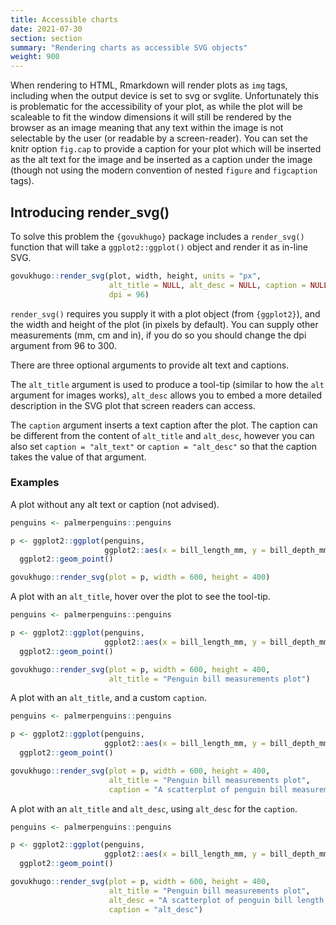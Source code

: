 ```yaml
---
title: Accessible charts
date: 2021-07-30
section: section
summary: "Rendering charts as accessible SVG objects"
weight: 900
---
```


When rendering to HTML, Rmarkdown will render plots as `img` tags, including when the output device is set to svg or svglite. Unfortunately this is problematic for the accessibility of your plot, as while the plot will be scaleable to fit the window dimensions it will still be rendered by the browser as an image meaning that any text within the image is not selectable by the user (or readable by a screen-reader). You can set the knitr option `fig.cap` to provide a caption for your plot which will be inserted as the alt text for the image and be inserted as a caption under the image (though not using the modern convention of nested `figure` and `figcaption` tags).


## Introducing render_svg()
To solve this problem the `{govukhugo}` package includes a `render_svg()` function that will take a `ggplot2::ggplot()` object and render it as in-line SVG.

```r
govukhugo::render_svg(plot, width, height, units = "px",
                      alt_title = NULL, alt_desc = NULL, caption = NULL,
                      dpi = 96)
```

`render_svg()` requires you supply it with a plot object (from `{ggplot2}`), and the width and height of the plot (in pixels by default). You can supply other measurements (mm, cm and in), if you do so you should change the dpi argument from 96 to 300.

There are three optional arguments to provide alt text and captions.

The `alt_title` argument is used to produce a tool-tip (similar to how the `alt` argument for images works), `alt_desc` allows you to embed a more detailed description in the SVG plot that screen readers can access.

The `caption` argument inserts a text caption after the plot. The caption can be different from the content of `alt_title` and `alt_desc`, however you can also set `caption = "alt_text"` or `caption = "alt_desc"` so that the caption takes the value of that argument.

### Examples

A plot without any alt text or caption (not advised).

```r
penguins <- palmerpenguins::penguins

p <- ggplot2::ggplot(penguins, 
                     ggplot2::aes(x = bill_length_mm, y = bill_depth_mm)) +
  ggplot2::geom_point()

govukhugo::render_svg(plot = p, width = 600, height = 400)

```

A plot with an `alt_title`, hover over the plot to see the tool-tip.

```r
penguins <- palmerpenguins::penguins

p <- ggplot2::ggplot(penguins, 
                     ggplot2::aes(x = bill_length_mm, y = bill_depth_mm)) +
  ggplot2::geom_point()

govukhugo::render_svg(plot = p, width = 600, height = 400, 
                      alt_title = "Penguin bill measurements plot")

```

A plot with an `alt_title`, and a custom `caption`.

```r
penguins <- palmerpenguins::penguins

p <- ggplot2::ggplot(penguins, 
                     ggplot2::aes(x = bill_length_mm, y = bill_depth_mm)) +
  ggplot2::geom_point()

govukhugo::render_svg(plot = p, width = 600, height = 400,
                      alt_title = "Penguin bill measurements plot",
                      caption = "A scatterplot of penguin bill measurements")

```

A plot with an `alt_title` and `alt_desc`, using `alt_desc` for the `caption`.

```r
penguins <- palmerpenguins::penguins

p <- ggplot2::ggplot(penguins, 
                     ggplot2::aes(x = bill_length_mm, y = bill_depth_mm)) +
  ggplot2::geom_point()

govukhugo::render_svg(plot = p, width = 600, height = 400,
                      alt_title = "Penguin bill measurements plot",
                      alt_desc = "A scatterplot of penguin bill length versus depth",
                      caption = "alt_desc")

```





